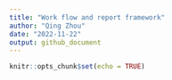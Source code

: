 ```yaml
---
title: "Work flow and report framework"
author: "Qing Zhou"
date: "2022-11-22"
output: github_document
---
```


```r
knitr::opts_chunk$set(echo = TRUE)
```


